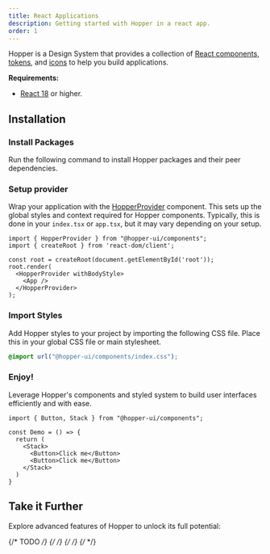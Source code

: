 ```yaml
---
title: React Applications
description: Getting started with Hopper in a react app.
order: 1
---
```


Hopper is a Design System that provides a collection of [React components](../../components/component-list), [tokens](../../tokens/overview/introduction), and [icons](../../icons/overview/introduction) to help you build applications.

**Requirements:**
- [React 18](https://reactjs.org/) or higher.

## Installation

### Install Packages

Run the following command to install Hopper packages and their peer dependencies.

<PackageInstallation library="components @hopper-ui/icons @hopper-ui/styled-system react-aria react-aria-components" mod="prod" />

### Setup provider

Wrap your application with the [HopperProvider](/components/HopperProvider) component. This sets up the global styles and context required for Hopper components. Typically, this is done in your `index.tsx` or `app.tsx`, but it may vary depending on your setup.

```tsx
import { HopperProvider } from "@hopper-ui/components";
import { createRoot } from 'react-dom/client';

const root = createRoot(document.getElementById('root'));
root.render(
  <HopperProvider withBodyStyle>
    <App />
  </HopperProvider>
);
```

### Import Styles

Add Hopper styles to your project by importing the following CSS file. Place this in your global CSS file or main stylesheet.

```css
@import url("@hopper-ui/components/index.css");
```

### Enjoy!
Leverage Hopper's components and styled system to build user interfaces efficiently and with ease.

```tsx
import { Button, Stack } from "@hopper-ui/components";

const Demo = () => {
  return (
    <Stack>
      <Button>Click me</Button>
      <Button>Click me</Button>
    </Stack>
  )
}
```

## Take it Further
Explore advanced features of Hopper to unlock its full potential:

{/* TODO */}
<CardLinkList size="sm">
    <CardLink href="../../icons/overview/introduction" size="sm" title="Icons" description="Use a rich library of icons in your applications." />
    {/* <CardLink href="#" size="sm" title="Client Side Routing" description="Ensure seamless navigation with Hopper components." type="secondary" /> */}
    <CardLink href="/components/color-schemes" size="sm" title="Color Schemes" description="Implement and customize dark mode for your application seamlessly." />
    <CardLink href="/components/internationalization" size="sm" title="Internationalization" description="Build applications for multiple languages and locales." />
    <CardLink href="/components/responsive-styles" size="sm" title="Responsive Styles" description="Design interfaces that adapt to different screen sizes." />
    {/* <CardLink href="#" size="sm" title="Slots" description="Extend and compose components flexibly." /> */}
    {/* <CardLink href="#" size="sm" title="Styling" description="Style components with Hopper's styled system and override defaults." /> */}
</CardLinkList>
